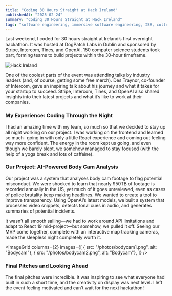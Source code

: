 ```yaml
---
title: "Coding 30 Hours Straight at Hack Ireland"
publishedAt: "2025-02-24"
summary: "Coding 30 Hours Straight at Hack Ireland"
tags: "software engineering, immersive software engineering, ISE, college, study, university, hackathon"
---
```


Last weekend, I coded for 30 hours straight at Ireland’s first overnight hackathon. It was hosted at DogPatch Labs in Dublin and sponsored by Stripe, Intercom, Tines, and OpenAI. 150 computer science students took part, forming teams to build projects within the 30-hour timeframe.

<Image
  src="/photos/hack-ireland-group.jpg"
  alt="Hack Ireland"
  className="float-right"
  width={200}
  height={400}
/>

One of the coolest parts of the event was attending talks by industry leaders (and, of course, getting some free merch). Des Traynor, co-founder of Intercom, gave an inspiring talk about his journey and what it takes for your startup to succeed. Stripe, Intercom, Tines, and OpenAI also shared insights into their latest projects and what it’s like to work at their companies.

### My Experience: Coding Through the Night

I had an amazing time with my team, so much so that we decided to stay up all night working on our project. I was working on the frontend and learned so much- going in with only a little React experience and coming out feeling way more confident. The energy in the room kept us going, and even though we barely slept, we somehow managed to stay focused (with the help of a yoga break and lots of caffeine).

### Our Project: AI-Powered Body Cam Analysis

Our project was a system that analyses body cam footage to flag potential misconduct. We were shocked to learn that nearly 950TB of footage is recorded annually in the US, yet much of it goes unreviewed, even as cases of police brutality keep making headlines. We wanted to create a tool to improve transparency. Using OpenAI’s latest models, we built a system that processes video snippets, detects tonal cues in audio, and generates summaries of potential incidents.

It wasn’t all smooth sailing—we had to work around API limitations and adapt to React 19 mid-project—but somehow, we pulled it off. Seeing our MVP come together, complete with an interactive map tracking cameras, made the sleepless night completely worth it.



<ImageGrid
  columns={2}
  images={[
    { src: "/photos/bodycam1.png", alt: "Bodycam"}, 
    { src: "/photos/bodycam2.png", alt: "Bodycam"},
  ]}
/>

### Final Pitches and Looking Ahead

The final pitches were incredible. It was inspiring to see what everyone had built in such a short time, and the creativity on display was next level. I left the event feeling motivated and can’t wait for the next hackathon!

